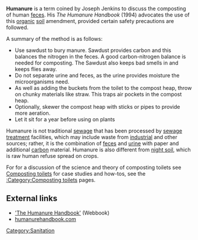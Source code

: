 '''Humanure''' is a term coined by Joseph Jenkins to discuss the composting of human [[feces]]. His ''The Humanure Handbook'' (1994) advocates the use of this [[organic material|organic]] [[soil]] amendment, provided certain safety precautions are followed.

A summary of the method is as follows:

*Use sawdust to bury manure. Sawdust provides carbon and this balances the nitrogen in the feces. A good carbon-nitrogen balance is needed for composting. The Sawdust also keeps bad smells in and keeps flies away.
*Do not separate urine and feces, as the urine provides moisture the microorganisms need.
*As well as adding the buckets from the toilet to the compost heap, throw on chunky materials like straw. This traps air pockets in the compost heap.
*Optionally, skewer the compost heap with sticks or pipes to provide more aeration.
*Let it sit for a year before using on plants

Humanure is not traditional [[sewage]] that has been processed by [[sewage treatment]] facilities, which may include waste from [[industry|industrial]] and other sources; rather, it is the combination of [[feces]] and [[urine]] with paper and additional [[carbon]] material. Humanure is also different from [[night soil]], which is raw human refuse spread on crops.

For for a discussion of the science and theory of composting toilets see [[Composting toilets]] for case studies and how-tos, see the [[:Category:Composting toilets]] pages.

== External links ==
* [http://www.weblife.org/humanure/  'The Humanure Handbook'] (Webbook)
* [http://humanurehandbook.com/ humanurehandbook.com]

{{stub}}
[[Category:Sanitation]]